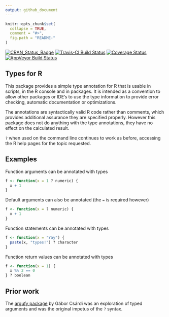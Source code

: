 ```yaml
---
output: github_document
---
```


<!-- README.md is generated from README.Rmd. Please edit that file -->

```r
knitr::opts_chunk$set(
  collapse = TRUE,
  comment = "#>",
  fig.path = "README-"
)
```

[![CRAN_Status_Badge](http://www.r-pkg.org/badges/version/types)](https://cran.r-project.org/package=types)
[![Travis-CI Build Status](https://travis-ci.org/jimhester/types.svg?branch=master)](https://travis-ci.org/jimhester/types)
[![Coverage Status](https://img.shields.io/codecov/c/github/jimhester/types/master.svg)](https://codecov.io/github/jimhester/types?branch=master)
[![AppVeyor Build Status](https://ci.appveyor.com/api/projects/status/github/jimhester/types?branch=master&svg=true)](https://ci.appveyor.com/project/jimhester/types)

## Types for R ##
This package provides a simple type annotation for R that is usable in scripts,
in the R console and in packages. It is intended as a convention to allow other
packages or IDE's to use the type information to provide error checking,
automatic documentation or optimizations.

The annotations are syntactically valid R code rather than comments, which
provides additional assurance they are specified properly. However this package
does not do anything with the type annotations, they have no effect on the
calculated result.

`?` when used on the command line continues to work as before, accessing the R
help pages for the topic requested.

## Examples ##

Function arguments can be annotated with types
```r
f <- function(x = 1 ? numeric) {
  x + 1
}
```
Default arguments can also be annotated (the `=` is required however)

```r
f <- function(x = ? numeric) {
  x + 1
}
```

Function statements can be annotated with types
```r
f <- function(x = "Yay") {
  paste(x, "types!") ? character
}
```

Function return values can be annotated with types
```r
f <- function(x = 1) {
  x %% 2 == 0
} ? boolean
```

## Prior work ##
The [argufy package](https://github.com/gaborcsardi/argufy#readme) by Gábor
Csárdi was an exploration of typed arguments and was the original impetus of
the `?` syntax.
